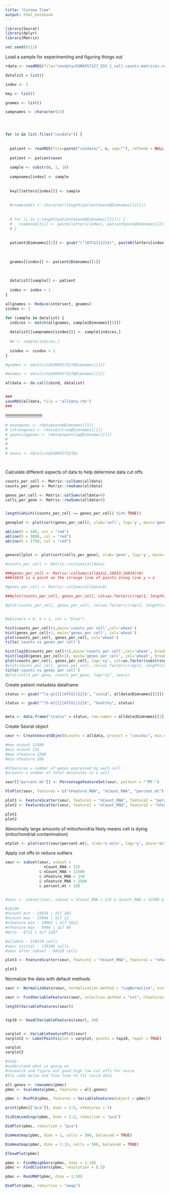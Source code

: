 ```yaml
---
title: "Corona Time"
output: html_notebook
---
```


```r
library(Seurat)
library(dplyr)
library(Matrix)

set.seed(6112)

```


Load a sample for experimenting and figuring things out
```r
rdata <- readRDS(file="covdata/GSM4557327_555_1_cell.counts.matrices.rds", refhook = NULL)
```



```r

datalist = list()

index <- 1

key <- list()

gnames <- list()

sampnames <- character(13)




for (n in list.files("covdata")) {
  
  
  patient <- readRDS(file=paste("covdata/", n, sep=""), refhook = NULL)
  
  patient <- patient$exon
  
  sample <- substr(n, 1, 10)
  
  sampnames[index] <- sample
  
  
  key[[letters[index]]] <- sample
  
  
  #cnamesedit <- character(length(patient$exon@Dimnames[[2]]))
  
  
  # for (i in 1:length(patient$exon@Dimnames[[2]])) {
  #   cnamesedit[i] <- paste(letters[index], patient$exon@Dimnames[[2]][i], sep = "")
  # }
  
  
  patient@Dimnames[[2]] <- gsub("(^[ATCG]{12}$)", paste0(letters[index], "\\1"), patient@Dimnames[[2]])
  
  
  
  gnames[[index]] <- patient@Dimnames[[1]]
  
  
  
  datalist[[sample]] <- patient
  
  index <- index + 1
}
```



```r


allgnames <- Reduce(intersect, gnames)
sindex <- 1

for (sample in datalist) {
  indices <- match(allgnames, sample@Dimnames[[1]])
  
  datalist[[sampnames[sindex]]] <- sample[indices,]
  
  #e <- sample[indices,]
  
  sindex <- sindex + 1
}

#gnames <- datalist$GSM4557327@Dimnames[[1]]

#mnames <- datalist$GSM4557327@Dimnames[[2]]


```


```r

alldata <- do.call(cbind, datalist)


###
saveRDS(alldata, file = "alldata.rds")
###

```

!!!!!!!!!!!!!!!!!!!!!!!!!!!!!

```r
# exongenes <- rdata$exon@Dimnames[[1]]
# introngenes <- rdata$intron@Dimnames[[1]]
# spanninggenes <- rdata$spanning@Dimnames[[1]]
# 
# 
# 
# exons <- datalist$GSM4557327@x




```


Calculate different aspects of data to help determine data cut offs
```r
counts_per_cell <- Matrix::colSums(alldata)
counts_per_gene <- Matrix::rowSums(alldata)

genes_per_cell <- Matrix::colSums(alldata>0)
cells_per_gene <- Matrix::rowSums(alldata>0)


length(which((counts_per_cell == genes_per_cell) %in% TRUE))

```


```r
geneplot <- plot(sort(genes_per_cell), xlab='cell', log='y', main='genes per cell (ordered)')

abline(h = 100, col = "red")
abline(h = 3000, col = "red")
abline(h = 1750, col = "red")


genecellplot <- plot(sort(cells_per_gene), xlab='gene', log='y', main='cells per gene (ordered)')


```


```r

#counts_per_cell <- Matrix::colSums(alldata)

###genes_per_cell <- Matrix::colSums(alldata[,16833:16834]>0)  
###16833 is a point on the strange line of points along line y = x

#genes_per_cell <- Matrix::colSums(alldata>0)

###plot(counts_per_cell, genes_per_cell, col=as.factor(c(rep(1, length(counts_per_cell)), rep(2,))), cex=1, xlim = c(0,20000), ylim = c(0, 5000))

#plot(counts_per_cell, genes_per_cell, col=as.factor(c(rep(1, length(counts_per_cell)), rep(2,))), cex=1, log = "xy")


#abline(a = 0, b = 1, col = "blue")

```



```r

hist(counts_per_cell+1,main='counts per cell',col='wheat')
hist(genes_per_cell+1, main='genes per cell', col='wheat')
plot(counts_per_cell, genes_per_cell, col='wheat')
title('counts vs genes per cell')

hist(log10(counts_per_cell+1),main='counts per cell',col='wheat', breaks = 50)
hist(log10(genes_per_cell+1), main='genes per cell', col='wheat', breaks = 50)
plot(counts_per_cell, genes_per_cell, log='xy', col=as.factor(substring(names(counts_per_cell), 1,1)), cex=1)
#plot(counts_per_cell, genes_per_cell, col=as.factor(c(rep(1, length(counts_per_cell)), rep(2,))), cex=1)
title('counts vs genes per cell')
#plot(cells_per_gene, counts_per_gene, log="xy", cex=1)
```

Create patient metadata dataframe
```r

status <- gsub("^[a-g]{1}[ATCG]{12}$", "covid", alldata@Dimnames[[2]])

status <- gsub("^[h-m]{1}[ATCG]{12}$", "healthy", status)


meta <- data.frame("status" = status, row.names = alldata@Dimnames[[2]])

```


Create Seurat object
```r
seur <- CreateSeuratObject(counts = alldata, project = "covidsc", min.cells = 5, min.features = 100, meta.data = meta)

#max ncount 12500
#min ncount 125
#max nfeature 2500
#min nfeature 200

#nfeatures = number of genes expressed by each cell
#ncounts = number of total molecules in a cell
```

```r
seur[["percent.mt"]] <- PercentageFeatureSet(seur, pattern = "^MT-")

VlnPlot(seur, features = c("nFeature_RNA", "nCount_RNA", "percent.mt"), ncol = 3)
```


```r
plot1 <- FeatureScatter(seur, feature1 = "nCount_RNA", feature2 = "percent.mt")
plot2 <- FeatureScatter(seur, feature1 = "nCount_RNA", feature2 = "nFeature_RNA")

plot1
plot2

```




Abnormally large amounts of mitochondria likely means cell is dying (mitochondrial contamination)
```r
mtplot <- plot(sort(seur$percent.mt), xlab='% mito', log='y', main='mito percent per cell (ordered)')
```


Apply cut offs to reduce outliers
```r
seur <- subset(seur, subset = 
                 nCount_RNA > 125 
               & nCount_RNA < 12500 
               & nFeature_RNA > 150 
               & nFeature_RNA < 2500 
               & percent.mt < 10)


#seur <- subset(seur, subset = nCount_RNA > 125 & nCount_RNA < 12500 & percent.mt < 5)

#16199 
#ncount min - 15916 | dif 283
#ncount max - 15904 | dif 12
#nfeature min - 10082 | dif 5822
#nfeature max - 9996 | dif 86
#mito - 8711 | dif 1287

```


```r
#alldata - 150370 cells
#seur initial - 139196 cells
#seur after subset - 84328 cells
```


```r
plot3 <- FeatureScatter(seur, feature1 = "nCount_RNA", feature2 = "nFeature_RNA")

plot3
```




Normalize the data with default methods
```r
seur <- NormalizeData(seur, normalization.method = "LogNormalize", scale.factor = 10000)
```








```r
seur <- FindVariableFeatures(seur, selection.method = "vst", nfeatures = 2000)

length(VariableFeatures(seur))


top10 <- head(VariableFeatures(seur), 10)


varplot <- VariableFeaturePlot(seur)
varplot2 <- LabelPoints(plot = varplot, points = top10, repel = TRUE)

varplot
varplot2

```

#####################################


```r

#todo
#understand what is going on
#research and figure out good high low cut offs for noise
#fix code below and fine tune to fit covid data

all.genes <- rownames(pbmc)
pbmc <- ScaleData(pbmc, features = all.genes)
```


```r
pbmc <- RunPCA(pbmc, features = VariableFeatures(object = pbmc))
```

```r
print(pbmc[["pca"]], dims = 1:5, nfeatures = 5)
```

```r
VizDimLoadings(pbmc, dims = 1:2, reduction = "pca")
```

```r
DimPlot(pbmc, reduction = "pca")
```

```r
DimHeatmap(pbmc, dims = 1, cells = 500, balanced = TRUE)
```

```r
DimHeatmap(pbmc, dims = 1:15, cells = 500, balanced = TRUE)
```

```r
ElbowPlot(pbmc)
```



```r
pbmc <- FindNeighbors(pbmc, dims = 1:10)
pbmc <- FindClusters(pbmc, resolution = 0.5)
```


```r
pbmc <- RunUMAP(pbmc, dims = 1:10)

DimPlot(pbmc, reduction = "umap")
```









